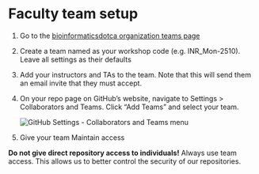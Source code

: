 # Faculty team setup {#faculty-team}

1.  Go to the [bioinformaticsdotca organization teams page](https://github.com/orgs/bioinformaticsdotca/teams)
2.  Create a team named as your workshop code (e.g. INR_Mon-2510). Leave all settings as their defaults
3.  Add your instructors and TAs to the team. Note that this will send them an email invite that they must accept.
4.  On your repo page on GitHub's website, navigate to Settings > Collaborators and Teams. Click "Add Teams" and select your team.

    ::: {.callout type="gray" title="See image" collapsible="true" style="plain" icon="fa-solid fa-image"}
    
    ![GitHub Settings - Collaborators and Teams menu](img/template/add-team.png)\
    
    :::

5.  Give your team Maintain access


::: {.callout type="orange" title="Important note on access" style="plain" icon="fa-solid fa-triangle-exclamation"}

**Do not give direct repository access to individuals!** Always use team access. This allows us to better control the security of our repositories.

:::
